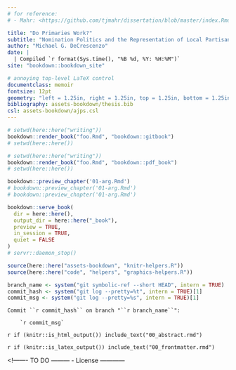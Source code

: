 ```yaml
---
# for reference:
# - Mahr: <https://github.com/tjmahr/dissertation/blob/master/index.Rmd>

title: "Do Primaries Work?"
subtitle: "Nomination Politics and the Representation of Local Partisan Preferences" 
author: "Michael G. DeCrescenzo"
date: |
  | Compiled `r format(Sys.time(), "%B %d, %Y: %H:%M")` 
site: "bookdown::bookdown_site"

# annoying top-level LaTeX control
documentclass: memoir
fontsize: 12pt
geometry: "left = 1.25in, right = 1.25in, top = 1.25in, bottom = 1.25in"
bibliography: assets-bookdown/thesis.bib
csl: assets-bookdown/ajps.csl
---
```




<!-- rendering -->

```r
# setwd(here::here("writing"))
bookdown::render_book("foo.Rmd", "bookdown::gitbook")
# setwd(here::here())
```

```r
# setwd(here::here("writing"))
bookdown::render_book("foo.Rmd", "bookdown::pdf_book")
# setwd(here::here())
```

```r
bookdown::preview_chapter('01-arg.Rmd')
# bookdown::preview_chapter('01-arg.Rmd')
# bookdown::preview_chapter('01-arg.Rmd')
```

```r
bookdown::serve_book(
  dir = here::here(), 
  output_dir = here::here("_book"), 
  preview = TRUE, 
  in_session = TRUE, 
  quiet = FALSE
)
# servr::daemon_stop() 
```



<!------- TO DO ---------
- Fix this git stuff
------------------------->

```r
source(here::here("assets-bookdown", "knitr-helpers.R"))
source(here::here("code", "helpers", "graphics-helpers.R"))
```

<!-- git info  -->
```r
branch_name <- system("git symbolic-ref --short HEAD", intern = TRUE)
commit_hash <- system("git log --pretty=%t", intern = TRUE)[1]
commit_msg <- system("git log --pretty=%s", intern = TRUE)[1]
```


<!-- appears on page 1 if HTML -->
```block
Commit ``r commit_hash`` on branch "``r branch_name``":

    `r commit_msg`
```


<!-- BEGIN FRONTMATTER CONTENT -->

<!-- HTML abstract -->
`r if (knitr::is_html_output()) include_text("00_abstract.rmd")`

<!-- TeX: roman numbering, not on title page -->
`r if (knitr::is_latex_output()) include_text("00_frontmatter.rmd")`








<!------- TO DO ---------
- License
------------



